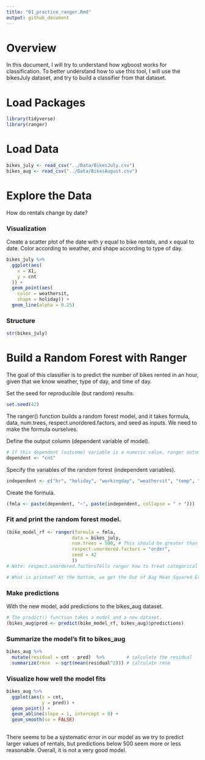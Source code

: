```yaml
---
title: "01_practice_ranger.Rmd"
output: github_document
---
```

# Overview
In this document, I will try to understand how xgboost works for classification. To better understand how to use this tool, I will use the bikesJuly dataset, and try to build a classifier from that dataset.

# Load Packages
```r
library(tidyverse)
library(ranger)
```

# Load Data
```r
bikes_july <- read_csv("../Data/BikesJuly.csv")
bikes_aug <- read_csv("../Data/BikesAugust.csv")
```

# Explore the Data
How do rentals change by date?

### Visualization
Create a scatter plot of the date with y equal to bike rentals, and x equal to date. Color according to weather, and shape according to type of day.
```r
bikes_july %>% 
  ggplot(aes(
    x = X1,
    y = cnt
  )) +
  geom_point(aes(
    color = weathersit,
    shape = holiday)) +
  geom_line(alpha = 0.25)
```

### Structure
```r
str(bikes_july)
```


# Build a Random Forest with Ranger
The goal of this classifier is to predict the number of bikes rented in an hour, given that we know weather, type of day, and time of day.

Set the seed for reproducible (but random) results.
```r
set.seed(42)
```

The ranger() function builds a random forest model, and it takes formula, data, num.trees, respect.unordered.factors, and seed as inputs. We need to make the formula ourselves.

Define the output column (dependent variable of model).
```r
# If this dependent (outcome) variable is a numeric value, ranger automatically runs a regression. Otherwise, it runs classification.
dependent <- "cnt"
```

Specify the variables of the random forest (independent variables).
```r
independent <- c("hr", "holiday", "workingday", "weathersit", "temp", "atemp", "hum", "windspeed")
```

Create the formula.
```r
(fmla <- paste(dependent, "~", paste(independent, collapse = " + ")))
```

### Fit and print the random forest model.
```r
(bike_model_rf <- ranger(formula = fmla,
                        data = bikes_july,
                        num.trees = 500, # This should be greater than 200, 500 is default
                        respect.unordered.factors = "order", 
                        seed = 42
                        ))
# Note: respect.unordered.factorsTells ranger how to treat categorical variables. This safely and meaningfully encodes categorical variables as numbers. It also runs faster than converting categoricals to indicator variables

# What is printed? At the bottom, we get the Out of Bag Mean Squared Error as well as the Out of Bag R Squared value. These are estimates on how it will run on future data.
```

### Make predictions 
With the new model, add predictions to the bikes_aug dataset.
```r
# The predict() function takes a model and a new dataset. 
(bikes_aug$pred <- predict(bike_model_rf, bikes_aug)$predictions)
```

### Summarize the model's fit to bikes_aug
```r
bikes_aug %>% 
  mutate(residual = cnt - pred)  %>%        # calculate the residual
  summarize(rmse  = sqrt(mean(residual^2))) # calculate rmse
```


### Visualize how well the model fits
```r
bikes_aug %>% 
  ggplot(aes(x = cnt,
             y = pred)) +
  geom_point() +
  geom_abline(slope = 1, intercept = 0) +
  geom_smooth(se = FALSE)
  
```
There seems to be a systematic error in our model as we try to predict larger values of rentals, but predictions below 500 seem more or less reasonable. Overall, it is not a very good model. 


